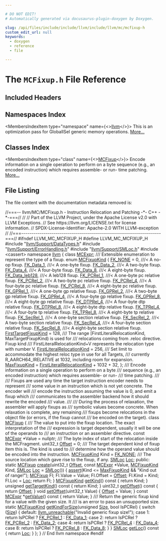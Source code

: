```yaml
---

# DO NOT EDIT!
# Automatically generated via docusaurus-plugin-doxygen by Doxygen.

slug: /api/files/include/include/llvm/include/llvm/mc/mcfixup-h
custom_edit_url: null
keywords:
  - doxygen
  - reference
  - file

---
```





# The `MCFixup.h` File Reference

<DoxygenPage pluginConfig={pluginConfig}>



## Included Headers

<IncludesList>
<IncludesListItem
  filePath="llvm/Support/DataTypes.h"
  permalink="/docs/api/files/include/include/llvm/include/llvm/support/datatypes-h"
  isLocal="true" />
<IncludesListItem
  filePath="llvm/Support/ErrorHandling.h"
  permalink="/docs/api/files/include/include/llvm/include/llvm/support/errorhandling-h"
  isLocal="true" />
<IncludesListItem
  filePath="llvm/Support/SMLoc.h"
  permalink="/docs/api/files/include/include/llvm/include/llvm/support/smloc-h"
  isLocal="true" />
<IncludesListItem
  filePath="cassert"
  permalink=""
  isLocal="false" />
</IncludesList>

## Namespaces Index

<MembersIndex>

<MembersIndexItem
  type="namespace"
  name={<><a href="/docs/api/namespaces/llvm">llvm</a></>}>
This is an optimization pass for GlobalISel generic memory operations. <a href="/docs/api/namespaces/llvm/#details">More...</a>
</MembersIndexItem>

</MembersIndex>

## Classes Index

<MembersIndex>

<MembersIndexItem
  type="class"
  name={<><a href="/docs/api/classes/llvm/mcfixup">MCFixup</a></>}>
Encode information on a single operation to perform on a byte sequence (e.g., an encoded instruction) which requires assemble- or run- time patching. <a href="/docs/api/classes/llvm/mcfixup/#details">More...</a>
</MembersIndexItem>

</MembersIndex>


## File Listing

The file content with the documentation metadata removed is:

<ProgramListing>

<Link id="l00001" /><CodeLine lineNumber="1"><span class="doxyHighlightComment">//===-- llvm/MC/MCFixup.h - Instruction Relocation and Patching -&#42;- C++ -&#42;-===//</span></CodeLine>
<Link id="l00002" /><CodeLine lineNumber="2"><span class="doxyHighlightComment">//</span></CodeLine>
<Link id="l00003" /><CodeLine lineNumber="3"><span class="doxyHighlightComment">// Part of the LLVM Project, under the Apache License v2.0 with LLVM Exceptions.</span></CodeLine>
<Link id="l00004" /><CodeLine lineNumber="4"><span class="doxyHighlightComment">// See https://llvm.org/LICENSE.txt for license information.</span></CodeLine>
<Link id="l00005" /><CodeLine lineNumber="5"><span class="doxyHighlightComment">// SPDX-License-Identifier: Apache-2.0 WITH LLVM-exception</span></CodeLine>
<Link id="l00006" /><CodeLine lineNumber="6"><span class="doxyHighlightComment">//</span></CodeLine>
<Link id="l00007" /><CodeLine lineNumber="7"><span class="doxyHighlightComment">//===----------------------------------------------------------------------===//</span></CodeLine>
<Link id="l00008" /><CodeLine lineNumber="8"></CodeLine>
<Link id="l00009" /><CodeLine lineNumber="9"><span class="doxyHighlightPreprocessor">#ifndef LLVM&#95;MC&#95;MCFIXUP&#95;H</span></CodeLine>
<Link id="l00010" /><CodeLine lineNumber="10"><span class="doxyHighlightPreprocessor">#define LLVM&#95;MC&#95;MCFIXUP&#95;H</span></CodeLine>
<Link id="l00011" /><CodeLine lineNumber="11"></CodeLine>
<Link id="l00012" /><CodeLine lineNumber="12"><span class="doxyHighlightPreprocessor">#include &quot;<a href="/docs/api/files/include/include/llvm/include/llvm/support/datatypes-h">llvm/Support/DataTypes.h</a>&quot;</span></CodeLine>
<Link id="l00013" /><CodeLine lineNumber="13"><span class="doxyHighlightPreprocessor">#include &quot;<a href="/docs/api/files/include/include/llvm/include/llvm/support/errorhandling-h">llvm/Support/ErrorHandling.h</a>&quot;</span></CodeLine>
<Link id="l00014" /><CodeLine lineNumber="14"><span class="doxyHighlightPreprocessor">#include &quot;<a href="/docs/api/files/include/include/llvm/include/llvm/support/smloc-h">llvm/Support/SMLoc.h</a>&quot;</span></CodeLine>
<Link id="l00015" /><CodeLine lineNumber="15"><span class="doxyHighlightPreprocessor">#include &lt;cassert&gt;</span></CodeLine>
<Link id="l00016" /><CodeLine lineNumber="16"></CodeLine>
<Link id="l00017" /><CodeLine lineNumber="17"><span class="doxyHighlightKeyword">namespace </span><span class="doxyHighlight"><a href="/docs/api/namespaces/llvm">llvm</a> &#123;</span></CodeLine>
<Link id="l00018" /><CodeLine lineNumber="18"><span class="doxyHighlightKeyword">class </span><span class="doxyHighlight"><a href="/docs/api/classes/llvm/mcexpr">MCExpr</a>;</span></CodeLine>
<Link id="l00019" /><CodeLine lineNumber="19"></CodeLine>
<Link id="l00020" /><CodeLine lineNumber="20"><span class="doxyHighlightComment">/// Extensible enumeration to represent the type of a fixup.</span></CodeLine>
<Link id="l00021" /><CodeLine lineNumber="21" lineLink="/docs/api/namespaces/llvm/#a84cef097f15848752272d38769011f58"><span class="doxyHighlightKeyword">enum</span><span class="doxyHighlight"> <a href="/docs/api/namespaces/llvm/#a84cef097f15848752272d38769011f58">MCFixupKind</a> &#123;</span></CodeLine>
<Link id="l00022" /><CodeLine lineNumber="22" lineLink="/docs/api/namespaces/llvm/#a84cef097f15848752272d38769011f58a845a63cbed041d42d8c3452991d629c4"><span class="doxyHighlight">  <a href="/docs/api/namespaces/llvm/#a84cef097f15848752272d38769011f58a845a63cbed041d42d8c3452991d629c4">FK&#95;NONE</a> = 0,    </span><span class="doxyHighlightComment">///&lt; A no-op fixup.</span></CodeLine>
<Link id="l00023" /><CodeLine lineNumber="23" lineLink="/docs/api/namespaces/llvm/#a84cef097f15848752272d38769011f58a4aee2a3e203379bbb0c9639d4ef31b6e"><span class="doxyHighlight">  <a href="/docs/api/namespaces/llvm/#a84cef097f15848752272d38769011f58a4aee2a3e203379bbb0c9639d4ef31b6e">FK&#95;Data&#95;1</a>,      </span><span class="doxyHighlightComment">///&lt; A one-byte fixup.</span></CodeLine>
<Link id="l00024" /><CodeLine lineNumber="24" lineLink="/docs/api/namespaces/llvm/#a84cef097f15848752272d38769011f58afe607fbae154a24e4b463cf9fd5916f7"><span class="doxyHighlight">  <a href="/docs/api/namespaces/llvm/#a84cef097f15848752272d38769011f58afe607fbae154a24e4b463cf9fd5916f7">FK&#95;Data&#95;2</a>,      </span><span class="doxyHighlightComment">///&lt; A two-byte fixup.</span></CodeLine>
<Link id="l00025" /><CodeLine lineNumber="25" lineLink="/docs/api/namespaces/llvm/#a84cef097f15848752272d38769011f58a5d58ab615cde98af13deb16dbc09f42d"><span class="doxyHighlight">  <a href="/docs/api/namespaces/llvm/#a84cef097f15848752272d38769011f58a5d58ab615cde98af13deb16dbc09f42d">FK&#95;Data&#95;4</a>,      </span><span class="doxyHighlightComment">///&lt; A four-byte fixup.</span></CodeLine>
<Link id="l00026" /><CodeLine lineNumber="26" lineLink="/docs/api/namespaces/llvm/#a84cef097f15848752272d38769011f58a3a9388f6478ca218e5d1996e4063c8fe"><span class="doxyHighlight">  <a href="/docs/api/namespaces/llvm/#a84cef097f15848752272d38769011f58a3a9388f6478ca218e5d1996e4063c8fe">FK&#95;Data&#95;8</a>,      </span><span class="doxyHighlightComment">///&lt; A eight-byte fixup.</span></CodeLine>
<Link id="l00027" /><CodeLine lineNumber="27" lineLink="/docs/api/namespaces/llvm/#a84cef097f15848752272d38769011f58ad273f7fe2962a053becd88767fee3b0d"><span class="doxyHighlight">  <a href="/docs/api/namespaces/llvm/#a84cef097f15848752272d38769011f58ad273f7fe2962a053becd88767fee3b0d">FK&#95;Data&#95;leb128</a>, </span><span class="doxyHighlightComment">///&lt; A leb128 fixup.</span></CodeLine>
<Link id="l00028" /><CodeLine lineNumber="28" lineLink="/docs/api/namespaces/llvm/#a84cef097f15848752272d38769011f58ac6095ed6f2c30887aef8adc449b1efa5"><span class="doxyHighlight">  <a href="/docs/api/namespaces/llvm/#a84cef097f15848752272d38769011f58ac6095ed6f2c30887aef8adc449b1efa5">FK&#95;PCRel&#95;1</a>,     </span><span class="doxyHighlightComment">///&lt; A one-byte pc relative fixup.</span></CodeLine>
<Link id="l00029" /><CodeLine lineNumber="29" lineLink="/docs/api/namespaces/llvm/#a84cef097f15848752272d38769011f58a11803cd0814af72a9d078ac0f7a33137"><span class="doxyHighlight">  <a href="/docs/api/namespaces/llvm/#a84cef097f15848752272d38769011f58a11803cd0814af72a9d078ac0f7a33137">FK&#95;PCRel&#95;2</a>,     </span><span class="doxyHighlightComment">///&lt; A two-byte pc relative fixup.</span></CodeLine>
<Link id="l00030" /><CodeLine lineNumber="30" lineLink="/docs/api/namespaces/llvm/#a84cef097f15848752272d38769011f58a0f7a8485c2c761bc5e870fe2b6466372"><span class="doxyHighlight">  <a href="/docs/api/namespaces/llvm/#a84cef097f15848752272d38769011f58a0f7a8485c2c761bc5e870fe2b6466372">FK&#95;PCRel&#95;4</a>,     </span><span class="doxyHighlightComment">///&lt; A four-byte pc relative fixup.</span></CodeLine>
<Link id="l00031" /><CodeLine lineNumber="31" lineLink="/docs/api/namespaces/llvm/#a84cef097f15848752272d38769011f58a7fa4d5bb1573ffbf54e99ae1fe36ad6e"><span class="doxyHighlight">  <a href="/docs/api/namespaces/llvm/#a84cef097f15848752272d38769011f58a7fa4d5bb1573ffbf54e99ae1fe36ad6e">FK&#95;PCRel&#95;8</a>,     </span><span class="doxyHighlightComment">///&lt; A eight-byte pc relative fixup.</span></CodeLine>
<Link id="l00032" /><CodeLine lineNumber="32" lineLink="/docs/api/namespaces/llvm/#a84cef097f15848752272d38769011f58a99005862e2fce6d7760cdaae7651579b"><span class="doxyHighlight">  <a href="/docs/api/namespaces/llvm/#a84cef097f15848752272d38769011f58a99005862e2fce6d7760cdaae7651579b">FK&#95;GPRel&#95;1</a>,     </span><span class="doxyHighlightComment">///&lt; A one-byte gp relative fixup.</span></CodeLine>
<Link id="l00033" /><CodeLine lineNumber="33" lineLink="/docs/api/namespaces/llvm/#a84cef097f15848752272d38769011f58ae96ff4ee8bcb68af5d4707509a3458d6"><span class="doxyHighlight">  <a href="/docs/api/namespaces/llvm/#a84cef097f15848752272d38769011f58ae96ff4ee8bcb68af5d4707509a3458d6">FK&#95;GPRel&#95;2</a>,     </span><span class="doxyHighlightComment">///&lt; A two-byte gp relative fixup.</span></CodeLine>
<Link id="l00034" /><CodeLine lineNumber="34" lineLink="/docs/api/namespaces/llvm/#a84cef097f15848752272d38769011f58ab39a952893aef8c5d618b3d6f7d6bc84"><span class="doxyHighlight">  <a href="/docs/api/namespaces/llvm/#a84cef097f15848752272d38769011f58ab39a952893aef8c5d618b3d6f7d6bc84">FK&#95;GPRel&#95;4</a>,     </span><span class="doxyHighlightComment">///&lt; A four-byte gp relative fixup.</span></CodeLine>
<Link id="l00035" /><CodeLine lineNumber="35" lineLink="/docs/api/namespaces/llvm/#a84cef097f15848752272d38769011f58a5707ca16229a1ad84eee1b9c19dee9f7"><span class="doxyHighlight">  <a href="/docs/api/namespaces/llvm/#a84cef097f15848752272d38769011f58a5707ca16229a1ad84eee1b9c19dee9f7">FK&#95;GPRel&#95;8</a>,     </span><span class="doxyHighlightComment">///&lt; A eight-byte gp relative fixup.</span></CodeLine>
<Link id="l00036" /><CodeLine lineNumber="36" lineLink="/docs/api/namespaces/llvm/#a84cef097f15848752272d38769011f58a5d9ad9ac8119a17f5b0d392039449416"><span class="doxyHighlight">  <a href="/docs/api/namespaces/llvm/#a84cef097f15848752272d38769011f58a5d9ad9ac8119a17f5b0d392039449416">FK&#95;DTPRel&#95;4</a>,    </span><span class="doxyHighlightComment">///&lt; A four-byte dtp relative fixup.</span></CodeLine>
<Link id="l00037" /><CodeLine lineNumber="37" lineLink="/docs/api/namespaces/llvm/#a84cef097f15848752272d38769011f58a5f04203be5ebb87da1ce3b98527bbf7f"><span class="doxyHighlight">  <a href="/docs/api/namespaces/llvm/#a84cef097f15848752272d38769011f58a5f04203be5ebb87da1ce3b98527bbf7f">FK&#95;DTPRel&#95;8</a>,    </span><span class="doxyHighlightComment">///&lt; A eight-byte dtp relative fixup.</span></CodeLine>
<Link id="l00038" /><CodeLine lineNumber="38" lineLink="/docs/api/namespaces/llvm/#a84cef097f15848752272d38769011f58aa495238fa611ab89c4323df0081a0eb1"><span class="doxyHighlight">  <a href="/docs/api/namespaces/llvm/#a84cef097f15848752272d38769011f58aa495238fa611ab89c4323df0081a0eb1">FK&#95;TPRel&#95;4</a>,     </span><span class="doxyHighlightComment">///&lt; A four-byte tp relative fixup.</span></CodeLine>
<Link id="l00039" /><CodeLine lineNumber="39" lineLink="/docs/api/namespaces/llvm/#a84cef097f15848752272d38769011f58ac91b4c1d01ae3cf9d55abd97a6654cb7"><span class="doxyHighlight">  <a href="/docs/api/namespaces/llvm/#a84cef097f15848752272d38769011f58ac91b4c1d01ae3cf9d55abd97a6654cb7">FK&#95;TPRel&#95;8</a>,     </span><span class="doxyHighlightComment">///&lt; A eight-byte tp relative fixup.</span></CodeLine>
<Link id="l00040" /><CodeLine lineNumber="40" lineLink="/docs/api/namespaces/llvm/#a84cef097f15848752272d38769011f58ac9316656377e8329818bfdadcdc6e1c6"><span class="doxyHighlight">  <a href="/docs/api/namespaces/llvm/#a84cef097f15848752272d38769011f58ac9316656377e8329818bfdadcdc6e1c6">FK&#95;SecRel&#95;1</a>,    </span><span class="doxyHighlightComment">///&lt; A one-byte section relative fixup.</span></CodeLine>
<Link id="l00041" /><CodeLine lineNumber="41" lineLink="/docs/api/namespaces/llvm/#a84cef097f15848752272d38769011f58a128346d352fde2e704c07867f4d82eef"><span class="doxyHighlight">  <a href="/docs/api/namespaces/llvm/#a84cef097f15848752272d38769011f58a128346d352fde2e704c07867f4d82eef">FK&#95;SecRel&#95;2</a>,    </span><span class="doxyHighlightComment">///&lt; A two-byte section relative fixup.</span></CodeLine>
<Link id="l00042" /><CodeLine lineNumber="42" lineLink="/docs/api/namespaces/llvm/#a84cef097f15848752272d38769011f58a8b2acba82b6d0830ab47d67eb8f1ccf0"><span class="doxyHighlight">  <a href="/docs/api/namespaces/llvm/#a84cef097f15848752272d38769011f58a8b2acba82b6d0830ab47d67eb8f1ccf0">FK&#95;SecRel&#95;4</a>,    </span><span class="doxyHighlightComment">///&lt; A four-byte section relative fixup.</span></CodeLine>
<Link id="l00043" /><CodeLine lineNumber="43" lineLink="/docs/api/namespaces/llvm/#a84cef097f15848752272d38769011f58a751b491a3c8dd06f9b616ee717dbdbae"><span class="doxyHighlight">  <a href="/docs/api/namespaces/llvm/#a84cef097f15848752272d38769011f58a751b491a3c8dd06f9b616ee717dbdbae">FK&#95;SecRel&#95;8</a>,    </span><span class="doxyHighlightComment">///&lt; A eight-byte section relative fixup.</span></CodeLine>
<Link id="l00044" /><CodeLine lineNumber="44"></CodeLine>
<Link id="l00045" /><CodeLine lineNumber="45" lineLink="/docs/api/namespaces/llvm/#a84cef097f15848752272d38769011f58a02772a67f2052ae04bb9ef1ff9dc3cf8"><span class="doxyHighlight">  <a href="/docs/api/namespaces/llvm/#a84cef097f15848752272d38769011f58a02772a67f2052ae04bb9ef1ff9dc3cf8">FirstTargetFixupKind</a> = 128,</span></CodeLine>
<Link id="l00046" /><CodeLine lineNumber="46"></CodeLine>
<Link id="l00047" /><CodeLine lineNumber="47"><span class="doxyHighlightComment">  /// The range &#91;FirstLiteralRelocationKind, MaxTargetFixupKind) is used for</span></CodeLine>
<Link id="l00048" /><CodeLine lineNumber="48"><span class="doxyHighlightComment">  /// relocations coming from .reloc directive. Fixup kind</span></CodeLine>
<Link id="l00049" /><CodeLine lineNumber="49"><span class="doxyHighlightComment">  /// FirstLiteralRelocationKind+V represents the relocation type with number V.</span></CodeLine>
<Link id="l00050" /><CodeLine lineNumber="50" lineLink="/docs/api/namespaces/llvm/#a84cef097f15848752272d38769011f58a1864d2003d3e30137067084e7f2e7898"><span class="doxyHighlight">  <a href="/docs/api/namespaces/llvm/#a84cef097f15848752272d38769011f58a1864d2003d3e30137067084e7f2e7898">FirstLiteralRelocationKind</a> = 256,</span></CodeLine>
<Link id="l00051" /><CodeLine lineNumber="51"></CodeLine>
<Link id="l00052" /><CodeLine lineNumber="52"><span class="doxyHighlightComment">  /// Set limit to accommodate the highest reloc type in use for all Targets,</span></CodeLine>
<Link id="l00053" /><CodeLine lineNumber="53"><span class="doxyHighlightComment">  /// currently R&#95;AARCH64&#95;IRELATIVE at 1032, including room for expansion.</span></CodeLine>
<Link id="l00054" /><CodeLine lineNumber="54" lineLink="/docs/api/namespaces/llvm/#a84cef097f15848752272d38769011f58a59a8b044cb17aa6a16dd766e02308afe"><span class="doxyHighlight">  <a href="/docs/api/namespaces/llvm/#a84cef097f15848752272d38769011f58a59a8b044cb17aa6a16dd766e02308afe">MaxFixupKind</a> = <a href="/docs/api/namespaces/llvm/#a84cef097f15848752272d38769011f58a1864d2003d3e30137067084e7f2e7898">FirstLiteralRelocationKind</a> + 1032 + 32,</span></CodeLine>
<Link id="l00055" /><CodeLine lineNumber="55"><span class="doxyHighlight">&#125;;</span></CodeLine>
<Link id="l00056" /><CodeLine lineNumber="56"></CodeLine>
<Link id="l00057" /><CodeLine lineNumber="57"><span class="doxyHighlightComment">/// Encode information on a single operation to perform on a byte</span></CodeLine>
<Link id="l00058" /><CodeLine lineNumber="58"><span class="doxyHighlightComment">/// sequence (e.g., an encoded instruction) which requires assemble- or run-</span></CodeLine>
<Link id="l00059" /><CodeLine lineNumber="59"><span class="doxyHighlightComment">/// time patching.</span></CodeLine>
<Link id="l00060" /><CodeLine lineNumber="60"><span class="doxyHighlightComment">///</span></CodeLine>
<Link id="l00061" /><CodeLine lineNumber="61"><span class="doxyHighlightComment">/// Fixups are used any time the target instruction encoder needs to represent</span></CodeLine>
<Link id="l00062" /><CodeLine lineNumber="62"><span class="doxyHighlightComment">/// some value in an instruction which is not yet concrete. The encoder will</span></CodeLine>
<Link id="l00063" /><CodeLine lineNumber="63"><span class="doxyHighlightComment">/// encode the instruction assuming the value is 0, and emit a fixup which</span></CodeLine>
<Link id="l00064" /><CodeLine lineNumber="64"><span class="doxyHighlightComment">/// communicates to the assembler backend how it should rewrite the encoded</span></CodeLine>
<Link id="l00065" /><CodeLine lineNumber="65"><span class="doxyHighlightComment">/// value.</span></CodeLine>
<Link id="l00066" /><CodeLine lineNumber="66"><span class="doxyHighlightComment">///</span></CodeLine>
<Link id="l00067" /><CodeLine lineNumber="67"><span class="doxyHighlightComment">/// During the process of relaxation, the assembler will apply fixups as</span></CodeLine>
<Link id="l00068" /><CodeLine lineNumber="68"><span class="doxyHighlightComment">/// symbolic values become concrete. When relaxation is complete, any remaining</span></CodeLine>
<Link id="l00069" /><CodeLine lineNumber="69"><span class="doxyHighlightComment">/// fixups become relocations in the object file (or errors, if the fixup cannot</span></CodeLine>
<Link id="l00070" /><CodeLine lineNumber="70"><span class="doxyHighlightComment">/// be encoded on the target).</span></CodeLine>
<Link id="l00071" /><CodeLine lineNumber="71" lineLink="/docs/api/classes/llvm/mcfixup"><span class="doxyHighlightKeyword">class </span><span class="doxyHighlight"><a href="/docs/api/classes/llvm/mcfixup">MCFixup</a> &#123;</span></CodeLine>
<Link id="l00072" /><CodeLine lineNumber="72"><span class="doxyHighlightComment">  /// The value to put into the fixup location. The exact interpretation of the</span></CodeLine>
<Link id="l00073" /><CodeLine lineNumber="73"><span class="doxyHighlightComment">  /// expression is target dependent, usually it will be one of the operands to</span></CodeLine>
<Link id="l00074" /><CodeLine lineNumber="74"><span class="doxyHighlightComment">  /// an instruction or an assembler directive.</span></CodeLine>
<Link id="l00075" /><CodeLine lineNumber="75"><span class="doxyHighlight">  </span><span class="doxyHighlightKeyword">const</span><span class="doxyHighlight"> <a href="/docs/api/classes/llvm/mcexpr">MCExpr</a> &#42;Value = </span><span class="doxyHighlightKeyword">nullptr</span><span class="doxyHighlight">;</span></CodeLine>
<Link id="l00076" /><CodeLine lineNumber="76"></CodeLine>
<Link id="l00077" /><CodeLine lineNumber="77"><span class="doxyHighlightComment">  /// The byte index of start of the relocation inside the MCFragment.</span></CodeLine>
<Link id="l00078" /><CodeLine lineNumber="78"><span class="doxyHighlight">  uint32&#95;t <a href="/docs/api/namespaces/llvm/#a05f5b9a11bdcc5feba62899f95dcf878a3134224cba2545bc57954d3b072aebb4">Offset</a> = 0;</span></CodeLine>
<Link id="l00079" /><CodeLine lineNumber="79"></CodeLine>
<Link id="l00080" /><CodeLine lineNumber="80"><span class="doxyHighlightComment">  /// The target dependent kind of fixup item this is. The kind is used to</span></CodeLine>
<Link id="l00081" /><CodeLine lineNumber="81"><span class="doxyHighlightComment">  /// determine how the operand value should be encoded into the instruction.</span></CodeLine>
<Link id="l00082" /><CodeLine lineNumber="82"><span class="doxyHighlight">  <a href="/docs/api/namespaces/llvm/#a84cef097f15848752272d38769011f58">MCFixupKind</a> Kind = <a href="/docs/api/namespaces/llvm/#a84cef097f15848752272d38769011f58a845a63cbed041d42d8c3452991d629c4">FK&#95;NONE</a>;</span></CodeLine>
<Link id="l00083" /><CodeLine lineNumber="83"></CodeLine>
<Link id="l00084" /><CodeLine lineNumber="84"><span class="doxyHighlightComment">  /// The source location which gave rise to the fixup, if any.</span></CodeLine>
<Link id="l00085" /><CodeLine lineNumber="85"><span class="doxyHighlight">  <a href="/docs/api/classes/llvm/smloc">SMLoc</a> <a href="/docs/api/namespaces/llvm/loc">Loc</a>;</span></CodeLine>
<Link id="l00086" /><CodeLine lineNumber="86"><span class="doxyHighlightKeyword">public</span><span class="doxyHighlight">:</span></CodeLine>
<Link id="l00087" /><CodeLine lineNumber="87" lineLink="/docs/api/classes/llvm/mcfixup/#abdf37854fa6eb68017b96486df443a32"><span class="doxyHighlight">  </span><span class="doxyHighlightKeyword">static</span><span class="doxyHighlight"> <a href="/docs/api/classes/llvm/mcfixup">MCFixup</a> <a href="/docs/api/classes/llvm/mcfixup/#abdf37854fa6eb68017b96486df443a32">create</a>(uint32&#95;t <a href="/docs/api/namespaces/llvm/#a05f5b9a11bdcc5feba62899f95dcf878a3134224cba2545bc57954d3b072aebb4">Offset</a>, </span><span class="doxyHighlightKeyword">const</span><span class="doxyHighlight"> <a href="/docs/api/classes/llvm/mcexpr">MCExpr</a> &#42;Value,</span></CodeLine>
<Link id="l00088" /><CodeLine lineNumber="88"><span class="doxyHighlight">                        <a href="/docs/api/namespaces/llvm/#a84cef097f15848752272d38769011f58">MCFixupKind</a> Kind, <a href="/docs/api/classes/llvm/smloc">SMLoc</a> <a href="/docs/api/namespaces/llvm/loc">Loc</a> = <a href="/docs/api/classes/llvm/smloc">SMLoc</a>()) &#123;</span></CodeLine>
<Link id="l00089" /><CodeLine lineNumber="89"><span class="doxyHighlight">    <a href="/docs/api/files/lib/lib/target/lib/target/amdgpu/silowercontrolflow-cpp/#a4868c5d81c5ccc98c47aeab6244346a0">assert</a>(Kind &lt;= <a href="/docs/api/namespaces/llvm/#a84cef097f15848752272d38769011f58a59a8b044cb17aa6a16dd766e02308afe">MaxFixupKind</a> &amp;&amp; </span><span class="doxyHighlightStringLiteral">&quot;Kind out of range!&quot;</span><span class="doxyHighlight">);</span></CodeLine>
<Link id="l00090" /><CodeLine lineNumber="90"><span class="doxyHighlight">    <a href="/docs/api/classes/llvm/mcfixup">MCFixup</a> FI;</span></CodeLine>
<Link id="l00091" /><CodeLine lineNumber="91"><span class="doxyHighlight">    FI.Value = Value;</span></CodeLine>
<Link id="l00092" /><CodeLine lineNumber="92"><span class="doxyHighlight">    FI.Offset = <a href="/docs/api/namespaces/llvm/#a05f5b9a11bdcc5feba62899f95dcf878a3134224cba2545bc57954d3b072aebb4">Offset</a>;</span></CodeLine>
<Link id="l00093" /><CodeLine lineNumber="93"><span class="doxyHighlight">    FI.Kind = Kind;</span></CodeLine>
<Link id="l00094" /><CodeLine lineNumber="94"><span class="doxyHighlight">    FI.Loc = <a href="/docs/api/namespaces/llvm/loc">Loc</a>;</span></CodeLine>
<Link id="l00095" /><CodeLine lineNumber="95"><span class="doxyHighlight">    </span><span class="doxyHighlightKeywordFlow">return</span><span class="doxyHighlight"> FI;</span></CodeLine>
<Link id="l00096" /><CodeLine lineNumber="96"><span class="doxyHighlight">  &#125;</span></CodeLine>
<Link id="l00097" /><CodeLine lineNumber="97"></CodeLine>
<Link id="l00098" /><CodeLine lineNumber="98" lineLink="/docs/api/classes/llvm/mcfixup/#afe6bd9f0a68df78d2b0bfc4dc4f944a2"><span class="doxyHighlight">  <a href="/docs/api/namespaces/llvm/#a84cef097f15848752272d38769011f58">MCFixupKind</a> <a href="/docs/api/classes/llvm/mcfixup/#afe6bd9f0a68df78d2b0bfc4dc4f944a2">getKind</a>()</span><span class="doxyHighlightKeyword"> const </span><span class="doxyHighlight">&#123; </span><span class="doxyHighlightKeywordFlow">return</span><span class="doxyHighlight"> Kind; &#125;</span></CodeLine>
<Link id="l00099" /><CodeLine lineNumber="99"></CodeLine>
<Link id="l00100" /><CodeLine lineNumber="100" lineLink="/docs/api/classes/llvm/mcfixup/#ac48c4d70cf3d66358cfdaf19f0de4c10"><span class="doxyHighlight">  </span><span class="doxyHighlightKeywordType">unsigned</span><span class="doxyHighlight"> <a href="/docs/api/classes/llvm/mcfixup/#ac48c4d70cf3d66358cfdaf19f0de4c10">getTargetKind</a>()</span><span class="doxyHighlightKeyword"> const </span><span class="doxyHighlight">&#123; </span><span class="doxyHighlightKeywordFlow">return</span><span class="doxyHighlight"> Kind; &#125;</span></CodeLine>
<Link id="l00101" /><CodeLine lineNumber="101"></CodeLine>
<Link id="l00102" /><CodeLine lineNumber="102" lineLink="/docs/api/classes/llvm/mcfixup/#a6d15eb9e5fcc1aefad18f4f9f7dcbc66"><span class="doxyHighlight">  uint32&#95;t <a href="/docs/api/classes/llvm/mcfixup/#a6d15eb9e5fcc1aefad18f4f9f7dcbc66">getOffset</a>()</span><span class="doxyHighlightKeyword"> const </span><span class="doxyHighlight">&#123; </span><span class="doxyHighlightKeywordFlow">return</span><span class="doxyHighlight"> <a href="/docs/api/namespaces/llvm/#a05f5b9a11bdcc5feba62899f95dcf878a3134224cba2545bc57954d3b072aebb4">Offset</a>; &#125;</span></CodeLine>
<Link id="l00103" /><CodeLine lineNumber="103" lineLink="/docs/api/classes/llvm/mcfixup/#ac63cc432cdbc99aa9dc409c090408101"><span class="doxyHighlight">  </span><span class="doxyHighlightKeywordType">void</span><span class="doxyHighlight"> <a href="/docs/api/classes/llvm/mcfixup/#ac63cc432cdbc99aa9dc409c090408101">setOffset</a>(uint32&#95;t Value) &#123; <a href="/docs/api/namespaces/llvm/#a05f5b9a11bdcc5feba62899f95dcf878a3134224cba2545bc57954d3b072aebb4">Offset</a> = Value; &#125;</span></CodeLine>
<Link id="l00104" /><CodeLine lineNumber="104"></CodeLine>
<Link id="l00105" /><CodeLine lineNumber="105" lineLink="/docs/api/classes/llvm/mcfixup/#a1766447693abfb2e612a4d394f8b4cd0"><span class="doxyHighlight">  </span><span class="doxyHighlightKeyword">const</span><span class="doxyHighlight"> <a href="/docs/api/classes/llvm/mcexpr">MCExpr</a> &#42;<a href="/docs/api/classes/llvm/mcfixup/#a1766447693abfb2e612a4d394f8b4cd0">getValue</a>()</span><span class="doxyHighlightKeyword"> const </span><span class="doxyHighlight">&#123; </span><span class="doxyHighlightKeywordFlow">return</span><span class="doxyHighlight"> Value; &#125;</span></CodeLine>
<Link id="l00106" /><CodeLine lineNumber="106"></CodeLine>
<Link id="l00107" /><CodeLine lineNumber="107"><span class="doxyHighlightComment">  /// Return the generic fixup kind for a value with the given size. It</span></CodeLine>
<Link id="l00108" /><CodeLine lineNumber="108"><span class="doxyHighlightComment">  /// is an error to pass an unsupported size.</span></CodeLine>
<Link id="l00109" /><CodeLine lineNumber="109" lineLink="/docs/api/classes/llvm/mcfixup/#a027f3fd5c51a6c8a23501952450f489b"><span class="doxyHighlight">  </span><span class="doxyHighlightKeyword">static</span><span class="doxyHighlight"> <a href="/docs/api/namespaces/llvm/#a84cef097f15848752272d38769011f58">MCFixupKind</a> <a href="/docs/api/classes/llvm/mcfixup/#a027f3fd5c51a6c8a23501952450f489b">getKindForSize</a>(</span><span class="doxyHighlightKeywordType">unsigned</span><span class="doxyHighlight"> <a href="/docs/api/files/lib/lib/analysis/inlineorder-cpp/#a7ee6f0cb51c3b9056199e9a0001fe8c3a6f6cb72d544962fa333e2e34ce64f719">Size</a>, </span><span class="doxyHighlightKeywordType">bool</span><span class="doxyHighlight"> IsPCRel) &#123;</span></CodeLine>
<Link id="l00110" /><CodeLine lineNumber="110"><span class="doxyHighlight">    </span><span class="doxyHighlightKeywordFlow">switch</span><span class="doxyHighlight"> (<a href="/docs/api/files/lib/lib/analysis/inlineorder-cpp/#a7ee6f0cb51c3b9056199e9a0001fe8c3a6f6cb72d544962fa333e2e34ce64f719">Size</a>) &#123;</span></CodeLine>
<Link id="l00111" /><CodeLine lineNumber="111"><span class="doxyHighlight">    </span><span class="doxyHighlightKeywordFlow">default</span><span class="doxyHighlight">: <a href="/docs/api/files/include/include/llvm/include/llvm/support/errorhandling-h/#ace243f5c25697a1107cce46626b3dc94">llvm&#95;unreachable</a>(</span><span class="doxyHighlightStringLiteral">&quot;Invalid generic fixup size!&quot;</span><span class="doxyHighlight">);</span></CodeLine>
<Link id="l00112" /><CodeLine lineNumber="112"><span class="doxyHighlight">    </span><span class="doxyHighlightKeywordFlow">case</span><span class="doxyHighlight"> 1:</span></CodeLine>
<Link id="l00113" /><CodeLine lineNumber="113"><span class="doxyHighlight">      </span><span class="doxyHighlightKeywordFlow">return</span><span class="doxyHighlight"> IsPCRel ? <a href="/docs/api/namespaces/llvm/#a84cef097f15848752272d38769011f58ac6095ed6f2c30887aef8adc449b1efa5">FK&#95;PCRel&#95;1</a> : <a href="/docs/api/namespaces/llvm/#a84cef097f15848752272d38769011f58a4aee2a3e203379bbb0c9639d4ef31b6e">FK&#95;Data&#95;1</a>;</span></CodeLine>
<Link id="l00114" /><CodeLine lineNumber="114"><span class="doxyHighlight">    </span><span class="doxyHighlightKeywordFlow">case</span><span class="doxyHighlight"> 2:</span></CodeLine>
<Link id="l00115" /><CodeLine lineNumber="115"><span class="doxyHighlight">      </span><span class="doxyHighlightKeywordFlow">return</span><span class="doxyHighlight"> IsPCRel ? <a href="/docs/api/namespaces/llvm/#a84cef097f15848752272d38769011f58a11803cd0814af72a9d078ac0f7a33137">FK&#95;PCRel&#95;2</a> : <a href="/docs/api/namespaces/llvm/#a84cef097f15848752272d38769011f58afe607fbae154a24e4b463cf9fd5916f7">FK&#95;Data&#95;2</a>;</span></CodeLine>
<Link id="l00116" /><CodeLine lineNumber="116"><span class="doxyHighlight">    </span><span class="doxyHighlightKeywordFlow">case</span><span class="doxyHighlight"> 4:</span></CodeLine>
<Link id="l00117" /><CodeLine lineNumber="117"><span class="doxyHighlight">      </span><span class="doxyHighlightKeywordFlow">return</span><span class="doxyHighlight"> IsPCRel ? <a href="/docs/api/namespaces/llvm/#a84cef097f15848752272d38769011f58a0f7a8485c2c761bc5e870fe2b6466372">FK&#95;PCRel&#95;4</a> : <a href="/docs/api/namespaces/llvm/#a84cef097f15848752272d38769011f58a5d58ab615cde98af13deb16dbc09f42d">FK&#95;Data&#95;4</a>;</span></CodeLine>
<Link id="l00118" /><CodeLine lineNumber="118"><span class="doxyHighlight">    </span><span class="doxyHighlightKeywordFlow">case</span><span class="doxyHighlight"> 8:</span></CodeLine>
<Link id="l00119" /><CodeLine lineNumber="119"><span class="doxyHighlight">      </span><span class="doxyHighlightKeywordFlow">return</span><span class="doxyHighlight"> IsPCRel ? <a href="/docs/api/namespaces/llvm/#a84cef097f15848752272d38769011f58a7fa4d5bb1573ffbf54e99ae1fe36ad6e">FK&#95;PCRel&#95;8</a> : <a href="/docs/api/namespaces/llvm/#a84cef097f15848752272d38769011f58a3a9388f6478ca218e5d1996e4063c8fe">FK&#95;Data&#95;8</a>;</span></CodeLine>
<Link id="l00120" /><CodeLine lineNumber="120"><span class="doxyHighlight">    &#125;</span></CodeLine>
<Link id="l00121" /><CodeLine lineNumber="121"><span class="doxyHighlight">  &#125;</span></CodeLine>
<Link id="l00122" /><CodeLine lineNumber="122"></CodeLine>
<Link id="l00123" /><CodeLine lineNumber="123" lineLink="/docs/api/classes/llvm/mcfixup/#aeb9af7b67ece52d00b79892e70df8ef0"><span class="doxyHighlight">  <a href="/docs/api/classes/llvm/smloc">SMLoc</a> <a href="/docs/api/classes/llvm/mcfixup/#aeb9af7b67ece52d00b79892e70df8ef0">getLoc</a>()</span><span class="doxyHighlightKeyword"> const </span><span class="doxyHighlight">&#123; </span><span class="doxyHighlightKeywordFlow">return</span><span class="doxyHighlight"> <a href="/docs/api/namespaces/llvm/loc">Loc</a>; &#125;</span></CodeLine>
<Link id="l00124" /><CodeLine lineNumber="124"><span class="doxyHighlight">&#125;;</span></CodeLine>
<Link id="l00125" /><CodeLine lineNumber="125"></CodeLine>
<Link id="l00126" /><CodeLine lineNumber="126"><span class="doxyHighlight">&#125; </span><span class="doxyHighlightComment">// End llvm namespace</span></CodeLine>
<Link id="l00127" /><CodeLine lineNumber="127"></CodeLine>
<Link id="l00128" /><CodeLine lineNumber="128"><span class="doxyHighlightPreprocessor">#endif</span></CodeLine>

</ProgramListing>


</DoxygenPage>
